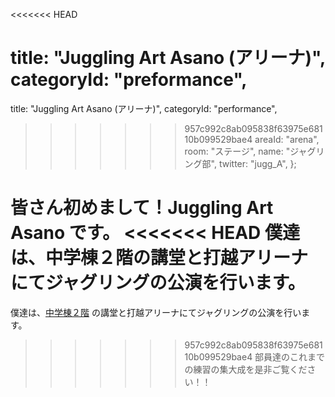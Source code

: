 <<<<<<< HEAD

  title: "Juggling Art Asano (アリーナ)",
  categoryId: "preformance",
=======
  title: "Juggling Art Asano (アリーナ)",
  categoryId: "performance",
>>>>>>> 957c992c8ab095838f63975e68110b099529bae4
  areaId: "arena",
  room: "ステージ",
  name: "ジャグリング部",
  twitter: "jugg_A",
};

皆さん初めまして！Juggling Art Asano です。
<<<<<<< HEAD
僕達は、<Link href="/map/jhs-f2">中学棟２階</Link>の講堂と打越アリーナにてジャグリングの公演を行います。
=======
僕達は、[中学棟２階](/map/jhs-f2) の講堂と打越アリーナにてジャグリングの公演を行います。
>>>>>>> 957c992c8ab095838f63975e68110b099529bae4
部員達のこれまでの練習の集大成を是非ご覧ください！！

